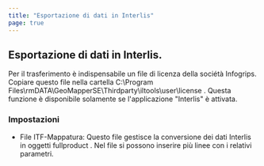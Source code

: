 ```yaml
---
title: "Esportazione di dati in Interlis"
page: true
---
```

## Esportazione di dati in Interlis.

<Warning>
Per il trasferimento &#232; indispensabile un file di licenza della soci&#233;t&#224; Infogrips. Copiare questo file nella cartella  <Border>C:\Program Files\rmDATA\GeoMapperSE\Thirdparty\iltools\user\license</Border> .  
</Warning>


<Warning>
Questa funzione &#232; disponibile solamente se l&#39;applicazione &quot;Interlis&quot; &#232; attivata. 
</Warning>


### Impostazioni

- <Bold> File ITF-Mappatura: </Bold>  Questo file gestisce la conversione dei dati Interlis in oggetti <Placeholder>fullproduct</Placeholder> . Nel file si possono inserire pi&#249; linee con i relativi parametri.





